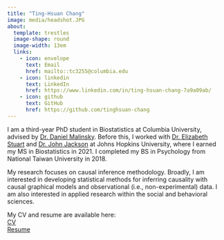 ```yaml
---
title: "Ting-Hsuan Chang"
image: media/headshot.JPG
about:
  template: trestles
  image-shape: round
  image-width: 13em
  links:
    - icon: envelope
      text: Email
      href: mailto::tc3255@columbia.edu
    - icon: linkedin
      text: LinkedIn
      href: https://www.linkedin.com/in/ting-hsuan-chang-7a9a09ab/ 
    - icon: github
      text: GitHub
      href: https://github.com/tinghsuan-chang
---
```



I am a third-year PhD student in Biostatistics at Columbia University, advised by [Dr. Daniel Malinsky](http://www.dmalinsky.com/). Before this, I worked with [Dr. Elizabeth Stuart](https://www.elizabethstuart.org/) and [Dr. John Jackson](https://publichealth.jhu.edu/faculty/3410/john-w-jackson) at Johns Hopkins University, where I earned my MS in Biostatistics in 2021. I completed my BS in Psychology from National Taiwan University in 2018.   

My research focuses on causal inference methodology. Broadly, I am interested in developing statistical methods for inferring causality with causal graphical models and observational (i.e., non-experimental) data. I am also interested in applied research within the social and behavioral sciences.

My CV and resume are available here:  
[CV](media/cv_oct2024.pdf)  
[Resume](media/resume_oct2024.pdf)

